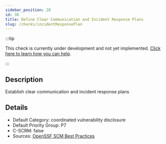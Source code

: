 ```yaml
---
sidebar_position: 28
id: 30
title: Define Clear Communication and Incident Response Plans
slug: /checks/incidentResponsePlan
---
```


<!-- BANNER:START -->
:::tip

This check is currently under development and not yet implemented. [Click here to learn how you can help](/contribute).

:::
<!-- BANNER:END -->

<!-- DESCRIPTION:START -->
## Description
Establish clear communication and incident response plans
<!-- DESCRIPTION:END -->

<!-- DETAILS:START -->
## Details
- Default Category: coordinated vulnerability disclosure
- Default Priority Group: P7
- C-SCRM: false
- Sources: [OpenSSF SCM Best Practices](https://best.openssf.org/SCM-BestPractices/#operations)

<!-- DETAILS:END -->
